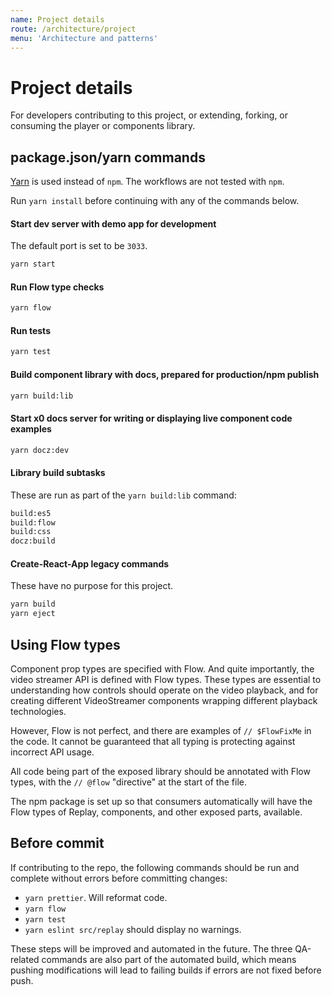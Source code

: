 ```yaml
---
name: Project details
route: /architecture/project
menu: 'Architecture and patterns'
---
```


# Project details

For developers contributing to this project, or extending, forking, or consuming the player or components library.

## package.json/yarn commands

[Yarn](https://yarnpkg.com/) is used instead of `npm`. The workflows are not tested with `npm`.

Run `yarn install` before continuing with any of the commands below.

#### Start dev server with demo app for development

The default port is set to be `3033`.

```sh
yarn start
```

#### Run Flow type checks

```sh
yarn flow
```

#### Run tests

```sh
yarn test
```

#### Build component library with docs, prepared for production/npm publish

```sh
yarn build:lib
```

#### Start x0 docs server for writing or displaying live component code examples

```sh
yarn docz:dev
```

#### Library build subtasks

These are run as part of the `yarn build:lib` command:

```sh
build:es5
build:flow
build:css
docz:build
```

#### Create-React-App legacy commands

These have no purpose for this project.

```sh
yarn build
yarn eject
```

## Using Flow types

Component prop types are specified with Flow. And quite importantly, the video streamer API is defined with Flow types. These types are essential to understanding how controls should operate on the video playback, and for creating different VideoStreamer components wrapping different playback technologies.

However, Flow is not perfect, and there are examples of `// $FlowFixMe` in the code. It cannot be guaranteed that all typing is protecting against incorrect API usage.

All code being part of the exposed library should be annotated with Flow types, with the `// @flow` "directive" at the start of the file.

The npm package is set up so that consumers automatically will have the Flow types of Replay, components, and other exposed parts, available.

## Before commit

If contributing to the repo, the following commands should be run and complete without errors before committing changes:

* `yarn prettier`. Will reformat code.
* `yarn flow`
* `yarn test`
* `yarn eslint src/replay` should display no warnings.

These steps will be improved and automated in the future. The three QA-related commands are also part of the automated build, which means pushing modifications will lead to failing builds if errors are not fixed before push.
